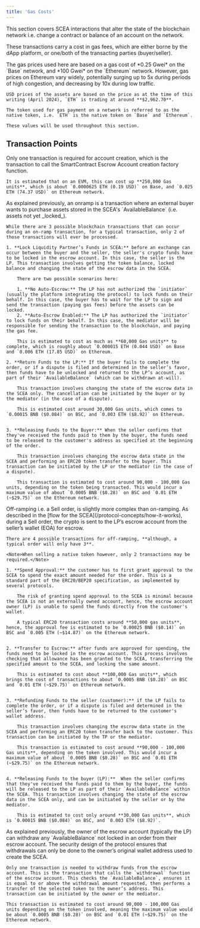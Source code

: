 ```yaml
---
title: 'Gas Costs'
---
```


This section covers SCEA interactions that alter the state of the blockchain network i.e. change a contract or balance of an account on the network.

These transactions carry a cost in gas fees, which are either borne by the dApp platform, or one/both of the transacting parties (buyer/seller).

<Note>
    The gas prices used here are based on a gas cost of *0.25 Gwei* on the `Base` network, and *100 Gwei* on the `Ethereum` network. However, gas prices on Ethereum vary widely, potentially surging up to 5x during periods of high congestion, and decreasing by 10x during low traffic.

    USD prices of the assets are based on the price as at the time of this writing (April 2024), `ETH` is trading at around **$2,962.70**.

    The token used for gas payment on a network is referred to as the native token, i.e. `ETH` is the native token on `Base` and `Ethereum`.
    
    These values will be used throughout this section.
</Note>

## Transaction Points

<AccordionGroup>
<Accordion title="Point 1: Escrow Account Creation">
    Only one transaction is required for account creation, which is the transaction to call the SmartContract Escrow Account creation factory function.
    
    It is estimated that on an EVM, this can cost up **250,000 Gas units**, which is about `0.0000625 ETH (0.19 USD)` on Base, and `0.025 ETH (74.37 USD)` on Ethereum network.
</Accordion>
<Accordion title="Point 2: On-ramp order (buying crypto)">
    As explained previously, an onramp is a transaction where an external buyer wants to purchase assets stored in the SCEA's `AvailableBalance` (i.e. assets not yet _locked_).

    While there are 3 possible blockchain transactions that can occur during an on-ramp transaction, for a typical transaction, only 2 of those transactions will ever be processed.

    1. **Lock Liquidity Partner’s Funds in SCEA:** before an exchange can occur between the buyer and the seller, the seller's crypto funds have to be locked in the escrow account. In this case, the seller is the LP. This transaction involves getting the token balance, locked balance and changing the state of the escrow data in the SCEA.
        
        There are two possible scenarios here:
        
        1. **No Auto-Escrow:** The LP has not authorized the `initiator` (usually the platform integrating the protocol) to lock funds on their behalf. In this case, the buyer has to wait for the LP to sign and send the transaction (paying gas fees) before the assets can be locked.
        2. **Auto-Escrow Enabled:** The LP has authorized the `initiator` to lock funds on their behalf. In this case, the mediator will be responsible for sending the transaction to the blockchain, and paying the gas fee.
        
        This is estimated to cost as much as **60,000 Gas units** to complete, which is roughly about `0.000015 ETH (0.044 USD)` on Base and `0.006 ETH (17.85 USD)` on Ethereum.
        
    2. **Return Funds to the LP:** If the buyer fails to complete the order, or if a dispute is filed and determined in the seller’s favor, then funds have to be unlocked and returned to the LP’s account, as part of their `AvailableBalance` (which can be withdrawn at-will).
        
        This transaction involves changing the state of the escrow data in the SCEA only. The cancellation can be initiated by the buyer or by the mediator (in the case of a dispute).
        
        This is estimated cost around 30,000 Gas units, which comes to `0.00015 BNB ($0.084)` on BSC, and `0.003 ETH ($8.92)` on Ethereum.
        

    3. **Releasing Funds to the Buyer:** When the seller confirms that they've received the funds paid to them by the buyer, the funds need to be released to the customer's address as specified at the beginning of the order. 
        
        This transaction involves changing the escrow data state in the SCEA and performing an ERC20 token transfer to the buyer. This transaction can be initiated by the LP or the mediator (in the case of a dispute).
        
        This transaction is estimated to cost around 90,000 - 100,000 Gas units, depending on the token being transacted. This would incur a maximum value of about `0.0005 BNB ($0.28)` on BSC and `0.01 ETH (~$29.75)` on the Ethereum network.
</Accordion>
<Accordion title="Point 3: Off-ramp order (selling crypto)">
    Off-ramping i.e. a Sell order, is slightly more complex than on-ramping. As described in the [flow for the SCEA](/protocol-concepts/how-it-works), during a Sell order, the crypto is sent to the LP’s escrow account from the seller’s wallet (EOA) for escrow.

    There are 4 possible transactions for off-ramping, **although, a typical order will only have 3**.
    
    <Note>When selling a native token however, only 2 transactions may be required.</Note>

    1. **Spend Approval:** the customer has to first grant approval to the SCEA to spend the exact amount needed for the order. This is a standard part of the ERC20/BEP20 specification, as implemented by several protocols. 
        
        The risk of granting spend approval to the SCEA is minimal because the SCEA is not an externally owned account, hence, the escrow account owner (LP) is unable to spend the funds directly from the customer's wallet.
        
        A typical ERC20 transaction costs around **50,000 gas units**, hence, the approval fee is estimated to be `0.00025 BNB ($0.14)` on BSC and `0.005 ETH (~$14.87)` on the Ethereum network.
        

    2. **Transfer to Escrow:** after funds are approved for spending, the funds need to be locked in the escrow account. This process involves checking that allowance has been granted to the SCEA, transferring the specified amount to the SCEA, and locking the same amount. 
        
        This is estimated to cost about **100,000 Gas units**, which brings the cost of transactions to about `0.0005 BNB ($0.28)` on BSC and `0.01 ETH (~$29.75)` on Ethereum network.
        

    3. **Refunding Funds to the seller (customer):** if the LP fails to complete the order, or if a dispute is filed and determined in the seller’s favor, then funds have to be returned to the customer's wallet address. 
        
        This transaction involves changing the escrow data state in the SCEA and performing an ERC20 token transfer back to the customer. This transaction can be initiated by the TP or the mediator. 
        
        This transaction is estimated to cost around **90,000 - 100,000 Gas units**, depending on the token involved. This would incur a maximum value of about `0.0005 BNB ($0.28)` on BSC and `0.01 ETH (~$29.75)` on the Ethereum network.
        

    4. **Releasing Funds to the buyer (LP):**  When the seller confirms that they've received the funds paid to them by the buyer, the funds will be released to the LP as part of their `AvailableBalance` within the SCEA. This transaction involves changing the state of the escrow data in the SCEA only, and can be initiated by the seller or by the mediator.
        
        This is estimated to cost only around **30,000 Gas units**, which is `0.00015 BNB ($0.084)` on BSC, and `0.003 ETH ($8.92)`. 
</Accordion>
<Accordion title="Point 4: Withdrawals from Escrow">
    As explained previously, the owner of the escrow account (typically the LP) can withdraw any `AvailableBalance` not locked in an order from their escrow account. The security design of the protocol ensures that withdrawals can only be done to the owner’s original wallet address used to create the SCEA.

    Only one transaction is needed to withdraw funds from the escrow account. This is the transaction that calls the `withdrawal` function of the escrow account. This checks the `AvailableBalance`, ensures it is equal to or above the withdrawal amount requested, then performs a transfer of the selected token to the owner’s address. This transaction can be initiated by the owner or the mediator. 

    This transaction is estimated to cost around 90,000 - 100,000 Gas units depending on the token involved, meaning the maximum value would be about `0.0005 BNB ($0.28)` on BSC and `0.01 ETH (~$29.75)` on the Ethereum network.
</Accordion>
</AccordionGroup>



    

